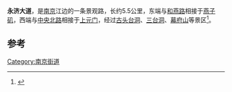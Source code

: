 {{多個問題|
{{Notability Unreferenced |time=2017-08-22T15:44:18+00:00}}
{{dead end|time=2017-08-22T15:44:18+00:00}}
{{Expand|time=2017-08-22T15:44:18+00:00}}
}}
'''永济大道'''，是[[南京|南京]]江边的一条景观路，长约5.5公里，东端与[[和燕路|和燕路]]相接于[[燕子矶|燕子矶]]，西端与[[中央北路_(南京)|中央北路]]相接于[[上元门|上元门]]，经过[[古头台洞|古头台洞]]、[[三台洞|三台洞]]、[[幕府山|幕府山]]等景区<ref>{{Cite book|title=南京年鉴 2010|last=李兰主编|first=|publisher=南京年鉴编辑部|year=, 2010|isbn=9771006993009|location=|pages=426}}</ref>。

==参考==
{{reflist}}

{{nanjing-stub}}
[[Category:南京街道|Category:南京街道]]
